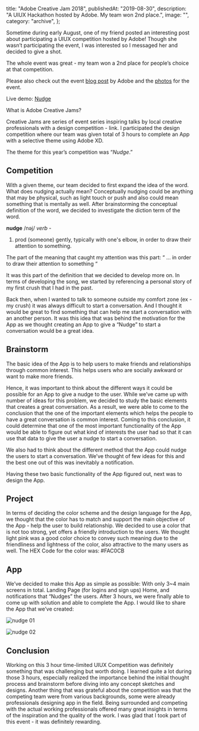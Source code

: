   title: "Adobe Creative Jam 2018",
  publishedAt: "2019-08-30",
  description: "A UIUX Hackathon hosted by Adobe. My team won 2nd place.",
  image: "",
  category: "archive",
};

Sometime during early August, one of my friend posted an interesting post about participating a UIUX competition hosted by Adobe! Though she wasn’t participating the event, I was interested so I messaged her and decided to give a shot.

The whole event was great - my team won a 2nd place for people’s choice at that competition.

Please also check out the event [blog post](https://www.behance.net/gallery/69914547/Chicago-Creative-Jam-2018) by Adobe and the [photos](https://www.flickr.com/photos/143611891@N04/albums/72157673069370898) for the event.

Live demo: [Nudge](https://xd.adobe.com/view/9c79e347-d710-43e5-7917-8b5d83f5872a-ea48/)

What is Adobe Creative Jams?

Creative Jams are series of event series inspiring talks by local creative professionals with a design competition - link. I participated the design competition where our team was given total of 3 hours to complete an App with a selective theme using Adobe XD.

The theme for this year’s competition was “_Nudge_.”

## Competition

With a given theme, our team decided to first expand the idea of the word. What does nudging actually mean? Conceptually nudging could be anything that may be physical, such as light touch or push and also could mean something that is mentally as well. After brainstorming the conceptual definition of the word, we decided to investigate the diction term of the word.

**nudge** /nəj/ _verb_ -

1. prod (someone) gently, typically with one's elbow, in order to draw their attention to something.

The part of the meaning that caught my attention was this part: “ … in order to draw their attention to something “

It was this part of the definition that we decided to develop more on. In terms of developing the song, we started by referencing a personal story of my first crush that I had in the past.

Back then, when I wanted to talk to someone outside my comfort zone (ex - my crush) it was always difficult to start a conversation. And I thought it would be great to find something that can help me start a conversation with an another person. It was this idea that was behind the motivation for the App as we thought creating an App to give a “Nudge” to start a conversation would be a great idea.

## Brainstorm

The basic idea of the App is to help users to make friends and relationships through common interest. This helps users who are socially awkward or want to make more friends.

Hence, it was important to think about the different ways it could be possible for an App to give a nudge to the user. While we’ve came up with number of ideas for this problem, we decided to study the basic elements that creates a great conversation. As a result, we were able to come to the conclusion that the one of the important elements which helps the people to have a great conversation is common interest. Coming to this conclusion, it could determine that one of the most important functionality of the App would be able to figure out what kind of interests the user had so that it can use that data to give the user a nudge to start a conversation.

We also had to think about the different method that the App could nudge the users to start a conversation. We’ve thought of few ideas for this and the best one out of this was inevitably a notification.

Having these two basic functionality of the App figured out, next was to design the App.

## Project

In terms of deciding the color scheme and the design language for the App, we thought that the color has to match and support the main objective of the App - help the user to build relationship. We decided to use a color that is not too strong, yet offers a friendly introduction to the users. We thought light pink was a good color choice to convey such meaning due to the friendliness and lightness of the color, also attractive to the many users as well. The HEX Code for the color was: #FAC0CB

## App

We’ve decided to make this App as simple as possible: With only 3~4 main screens in total. Landing Page (for logins and sign ups) Home, and notifications that “Nudges” the users. After 3 hours, we were finally able to come up with solution and able to complete the App. I would like to share the App that we’ve created:

![nudge 01](/static/images/adobe-creative-jam-2018/screen-shot-2019-02-25-at-1.22.53-pm.png "nudge 01")

![nudge 02](/static/images/adobe-creative-jam-2018/screen-shot-2019-02-25-at-1.23.30-pm.png "nudge 02")

## Conclusion

Working on this 3 hour time-limited UIUX Competition was definitely something that was challenging but worth doing. I learned quite a lot during those 3 hours, especially realized the importance behind the initial thought process and brainstorm before diving into any concept sketches and designs. Another thing that was grateful about the competition was that the competing team were from various backgrounds, some were already professionals designing app in the field. Being surrounded and competing with the actual working professionals offered many great insights in terms of the inspiration and the quality of the work. I was glad that I took part of this event - it was definitely rewarding.
